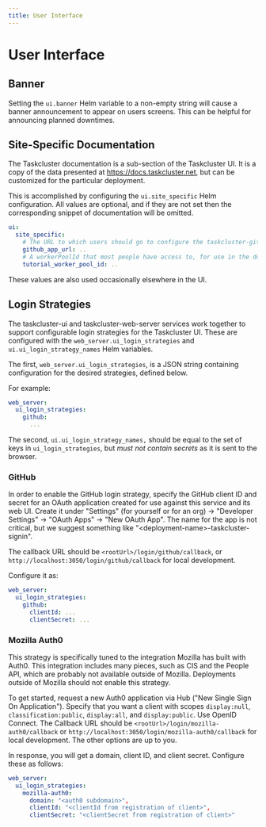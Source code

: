 ```yaml
---
title: User Interface
---
```


# User Interface

## Banner

Setting the `ui.banner` Helm variable to a non-empty string will cause a banner announcement to appear on users screens.
This can be helpful for announcing planned downtimes.

## Site-Specific Documentation

The Taskcluster documentation is a sub-section of the Taskcluster UI.
It is a copy of the data presented at https://docs.taskcluster.net, but can be customized for the particular deployment.

This is accomplished by configuring the `ui.site_specific` Helm configuration.
All values are optional, and if they are not set then the corresponding snippet of documentation will be omitted.

```yaml
ui:
  site_specific:
    # The URL to which users should go to configure the taskcluster-github app
    github_app_url: ..
    # A workerPoolId that most people have access to, for use in the documentation tutorial
    tutorial_worker_pool_id: ..
```

These values are also used occasionally elsewhere in the UI.

## Login Strategies

The taskcluster-ui and taskcluster-web-server services work together to support configurable login strategies for the Taskcluster UI.
These are configured with the `web_server.ui_login_strategies` and `ui.ui_login_strategy_names` Helm variables.

The first, `web_server.ui_login_strategies`, is a JSON string containing configuration for the desired strategies, defined below.

For example:

```yaml
web_server:
  ui_login_strategies:
    github:
      ...
```

The second, `ui.ui_login_strategy_names,` should be equal to the set of keys in `ui_login_strategies`, but *must not contain secrets* as it is sent to the browser.

### GitHub

In order to enable the GitHub login strategy, specify the GitHub client ID and secret for an OAuth application created for use against this service and its web UI.
Create it under "Settings" (for yourself or for an org) -> "Developer Settings" -> "OAuth Apps" -> "New OAuth App".
The name for the app is not critical, but we suggest something like "&lt;deployment-name>-taskcluster-signin".

The callback URL should be `<rootUrl>/login/github/callback`, or `http://localhost:3050/login/github/callback` for local development.

Configure it as:

```yaml
web_server:
  ui_login_strategies:
    github:
      clientId: ...
      clientSecret: ...
```

### Mozilla Auth0

This strategy is specifically tuned to the integration Mozilla has built with Auth0.
This integration includes many pieces, such as CIS and the People API, which are probably not available outside of Mozilla.
Deployments outside of Mozilla should not enable this strategy.

To get started, request a new Auth0 application via Hub ("New Single Sign On Application").
Specify that you want a client with scopes `display:null`, `classification:public`, `display:all`, and `display:public`.
Use OpenID Connect.
The Callback URL should be `<rootUrl>/login/mozilla-auth0/callback` or `http://localhost:3050/login/mozilla-auth0/callback` for local development.
The other options are up to you.

In response, you will get a domain, client ID, and client secret.
Configure these as follows:

```yaml
web_server:
  ui_login_strategies:
    mozilla-auth0:
      domain: "<auth0 subdomain>",
      clientId: "<clientId from registration of client>",
      clientSecret: "<clientSecret from registration of client>"
```
